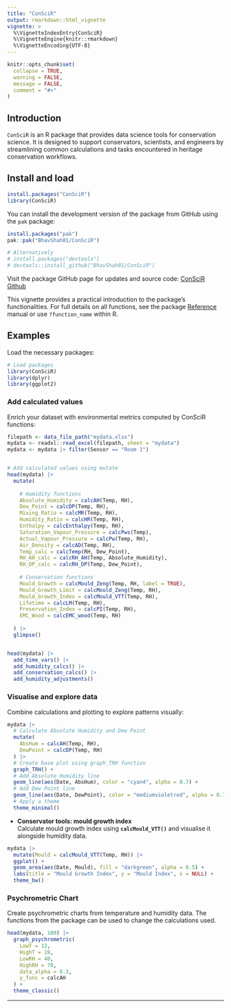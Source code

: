 ```yaml
---
title: "ConSciR"
output: rmarkdown::html_vignette
vignette: >
  %\VignetteIndexEntry{ConSciR}
  %\VignetteEngine{knitr::rmarkdown}
  %\VignetteEncoding{UTF-8}
---
```


```r
knitr::opts_chunk$set(
  collapse = TRUE,
  warning = FALSE, 
  message = FALSE,
  comment = "#>"
)
```


<!-- badges: start -->

<!-- badges: end -->


## Introduction

`ConSciR` is an R package that provides data science tools for conservation science. It is designed to support conservators, scientists, and engineers by streamlining common calculations and tasks encountered in heritage conservation workflows.

## Install and load

``` r
install.packages("ConSciR")
library(ConSciR)
```

You can install the development version of the package from GitHub using the `pak` package:

``` r
install.packages("pak")
pak::pak("BhavShah01/ConSciR")

# Alternatively
# install.packages("devtools")
# devtools::install_github("BhavShah01/ConSciR")
```


Visit the package GitHub page for updates and source code: [ConSciR Github](https://github.com/BhavShah01/ConSciR)

This vignette provides a practical introduction to the package’s functionalities. For full details on all functions, see the package [Reference](https://bhavshah01.github.io/ConSciR/reference/index.html) manual or use `?function_name` within R.

## Examples

Load the necessary packages:

```r
# Load packages
library(ConSciR)
library(dplyr)
library(ggplot2)
```

### Add calculated values 

Enrich your dataset with environmental metrics computed by ConSciR functions:

```r
filepath <- data_file_path("mydata.xlsx")
mydata <- readxl::read_excel(filepath, sheet = "mydata")
mydata <- mydata |> filter(Sensor == "Room 1")


# Add calculated values using mutate
head(mydata) |> 
  mutate(
    
    # Humidity functions
    Absolute_Humidity = calcAH(Temp, RH), 
    Dew_Point = calcDP(Temp, RH), 
    Mixing_Ratio = calcMR(Temp, RH), 
    Humidity_Ratio = calcHR(Temp, RH),
    Enthalpy = calcEnthalpy(Temp, RH), 
    Saturation_Vapour_Pressure = calcPws(Temp), 
    Actual_Vapour_Pressure = calcPw(Temp, RH), 
    Air_Density = calcAD(Temp, RH),
    Temp_calc = calcTemp(RH, Dew_Point),
    RH_AH_calc = calcRH_AH(Temp, Absolute_Humidity),
    RH_DP_calc = calcRH_DP(Temp, Dew_Point),
    
    # Conservation functions
    Mould_Growth = calcMould_Zeng(Temp, RH, label = TRUE),
    Mould_Growth_Limit = calcMould_Zeng(Temp, RH), 
    Mould_Growth_Index = calcMould_VTT(Temp, RH), 
    Lifetime = calcLM(Temp, RH), 
    Preservation_Index = calcPI(Temp, RH), 
    EMC_Wood = calcEMC_wood(Temp, RH)
    
  ) |>
  glimpse()


head(mydata) |> 
  add_time_vars() |> 
  add_humidity_calcs() |> 
  add_conservation_calcs() |> 
  add_humidity_adjustments()

```


### Visualise and explore data 

Combine calculations and plotting to explore patterns visually:

```r

mydata |>
  # Calculate Absolute Humidity and Dew Point
  mutate(
    AbsHum = calcAH(Temp, RH),
    DewPoint = calcDP(Temp, RH)
  ) |>
  # Create base plot using graph_TRH function
  graph_TRH() +
  # Add Absolute Humidity line
  geom_line(aes(Date, AbsHum), color = "cyan4", alpha = 0.7) +
  # Add Dew Point line
  geom_line(aes(Date, DewPoint), color = "mediumvioletred", alpha = 0.7) +
  # Apply a theme
  theme_minimal()

```


-   **Conservator tools: mould growth index**\
    Calculate mould growth index using **`calcMould_VTT()`** and visualise it alongside humidity data.

```r
mydata |>
  mutate(Mould = calcMould_VTT(Temp, RH)) |>
  ggplot() +
  geom_area(aes(Date, Mould), fill = "darkgreen", alpha = 0.5) +
  labs(title = "Mould Growth Index", y = "Mould Index", x = NULL) + 
  theme_bw()
```



### Psychrometric Chart 

Create psychrometric charts from temperature and humidity data. The functions from the 
package can be used to change the calculations used. 

```r

head(mydata, 100) |>
  graph_psychrometric(
    LowT = 12, 
    HighT = 28,
    LowRH = 40, 
    HighRH = 70,
    data_alpha = 0.3,
    y_func = calcAH
  ) + 
  theme_classic()
```

------------------------------------------------------------------------


